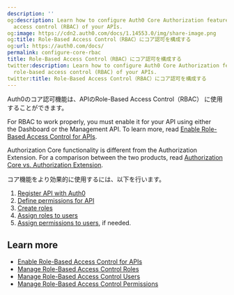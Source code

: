 ```yaml
---
description: ''
og:description: Learn how to configure Auth0 Core Authorization features for role-based
  access control (RBAC) of your APIs.
og:image: https://cdn2.auth0.com/docs/1.14553.0/img/share-image.png
og:title: Role-Based Access Control（RBAC）にコア認可を構成する
og:url: https://auth0.com/docs/
permalink: configure-core-rbac
title: Role-Based Access Control（RBAC）にコア認可を構成する
twitter:description: Learn how to configure Auth0 Core Authorization features for
  role-based access control (RBAC) of your APIs.
twitter:title: Role-Based Access Control（RBAC）にコア認可を構成する
---
```


Auth0のコア認可機能は、APIのRole-Based Access Control（RBAC） に使用することができます。

For RBAC to work properly, you must enable it for your API using either the Dashboard or the <Tooltip tip="Management API: A product to allow customers to perform administrative tasks." cta="View Glossary" href="/docs/glossary?term=Management+API">Management API</Tooltip>. To learn more, read [Enable Role-Based Access Control for APIs](/docs/get-started/apis/enable-role-based-access-control-for-apis).

Authorization Core functionality is different from the Authorization Extension. For a comparison between the two products, read [Authorization Core vs. Authorization Extension](/docs/manage-users/access-control/authorization-core-vs-authorization-extension).

コア機能をより効果的に使用するには、以下を行います。

1. [Register API with Auth0](/docs/get-started/auth0-overview/set-up-apis)
2. [Define permissions for API](/docs/get-started/apis/add-api-permissions)
3. [Create roles](/docs/manage-users/access-control/configure-core-rbac/roles/create-roles)
4. [Assign roles to users](/docs/manage-users/access-control/configure-core-rbac/rbac-users/assign-roles-to-users)
5. [Assign permissions to users](/docs/manage-users/access-control/configure-core-rbac/rbac-users/assign-permissions-to-users), if needed.

## Learn more

* [Enable Role-Based Access Control for APIs](/docs/get-started/apis/enable-role-based-access-control-for-apis)
* [Manage Role-Based Access Control Roles](/docs/manage-users/access-control/configure-core-rbac/roles)
* [Manage Role-Based Access Control Users](/docs/manage-users/access-control/configure-core-rbac/rbac-users)
* [Manage Role-Based Access Control Permissions](/docs/manage-users/access-control/configure-core-rbac/manage-permissions)